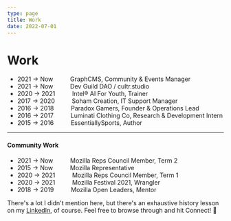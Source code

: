 ```yaml
---
type: page
title: Work
date: 2022-07-01
---
```


# Work

- 2021 → Now &emsp; &emsp; GraphCMS, Community & Events Manager
- 2021 → Now &emsp; &emsp; Dev Guild DAO / cultr.studio
- 2020 → 2021 &emsp; &emsp; Intel® AI For Youth, Trainer
- 2017 → 2020 &emsp; &emsp; Soham Creation, IT Support Manager
- 2016 → 2018 &emsp; &emsp; Paradox Gamers, Founder & Operations Lead
- 2016 → 2017 &emsp; &emsp; Luminati Clothing Co, Research & Development Intern
- 2015 → 2016 &emsp; &emsp; EssentiallySports, Author

---

#### Community Work

- 2021 → Now &emsp; &emsp; Mozilla Reps Council Member, Term 2
- 2015 → Now &emsp; &emsp; Mozilla Representative
- 2020 → 2021 &emsp; &emsp; Mozilla Reps Council Member, Term 1
- 2020 → 2021 &emsp; &emsp; Mozilla Festival 2021, Wrangler
- 2018 → 2019 &emsp; &emsp; Mozilla Open Leaders, Mentor

There's a lot I didn't mention here, but there's an exhaustive history lesson on my [LinkedIn](https://linkedin.com/in/pransh15), of course. Feel free to browse through and hit Connect! 🤝
